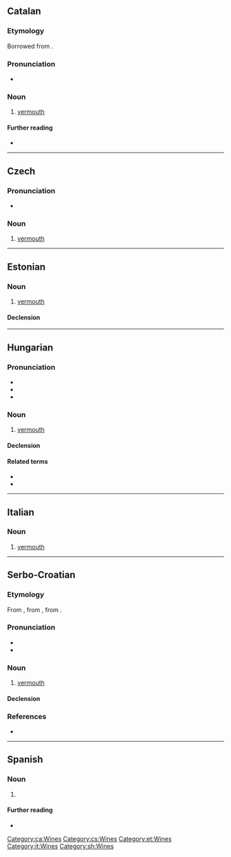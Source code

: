 {{also|vermút}}
==Catalan==

===Etymology===
Borrowed from {{bor|ca|de|Wermut}}.

===Pronunciation===
* {{ca-IPA}}

===Noun===
{{ca-noun|m}}

# [[vermouth]]

====Further reading====
* {{R:IEC2}}

[[Category:ca:Wines]]

----

==Czech==

===Pronunciation===
* {{cs-IPA}}

===Noun===
{{cs-noun|g=m}}

# [[vermouth]]

[[Category:cs:Wines]]

----

==Estonian==
{{wikipedia|lang=et}}

===Noun===
{{et-noun}}

# [[vermouth]]

====Declension====
{{rfinfl|et|noun}}

[[Category:et:Wines]]

----

==Hungarian==

===Pronunciation===
* {{hu-IPA}}
* {{hyphenation|hu|ver|mut}}
* {{rhymes|hu|ut}}

===Noun===
{{hu-noun|ok}}

# [[vermouth]]

====Declension====
{{hu-infl-nom|vermuto|o}}{{hu-pos-otok|vermut|j|jai}}

====Related terms====
* {{l|hu|ürmös}}
* {{l|hu|ürmösbor}}

{{topics|hu|Wines}}

----

==Italian==

===Noun===
{{head|it|noun|g=m|inv}}

# [[vermouth]]

[[Category:it:Wines]]

----

==Serbo-Croatian==

===Etymology===
From {{etyl|en|sh}} {{m|en|vermouth}}, from {{etyl|fr|sh}} {{m|fr|vermout}}, from {{etyl|de|sh}} {{m|de|Wermut}}.

===Pronunciation===
* {{IPA|sh|/ʋěrmut/}}
* {{hyphenation|sh|ver|mut}}

===Noun===
{{sh-noun|g=m|head=vèrmut}}

# [[vermouth]]

====Declension====
{{sh-decl-noun
|vermut|vermuti
|vermuta|vermuta
|vermutu|vermutima
|vermut|vermute
|vermute|vermuti
|vermutu|vermutima
|vermutom|vermutima
}}

===References===
* {{R:sh:HJP|f19uWhJ1}}

[[Category:sh:Wines]]

----

==Spanish==

===Noun===
{{es-noun|m}}

# {{alt form|es|vermú}}

====Further reading====
* {{R:DRAE 2001}}